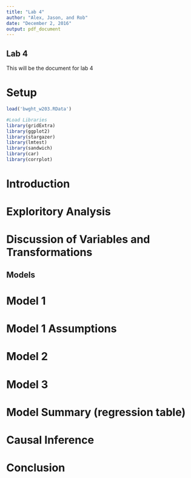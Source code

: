 ```yaml
---
title: "Lab 4"
author: "Alex, Jason, and Rob"
date: "December 2, 2016"
output: pdf_document
---
```


## Lab 4

This will be the document for lab 4

# Setup
```r
load('bwght_w203.RData')
```

```r
#Load Libraries
library(gridExtra)
library(ggplot2)
library(stargazer)
library(lmtest)
library(sandwich)
library(car)
library(corrplot)
```

# Introduction

# Exploritory Analysis

# Discussion of Variables and Transformations

## Models

# Model 1

# Model 1 Assumptions

# Model 2

# Model 3


# Model Summary (regression table)


# Causal Inference

# Conclusion